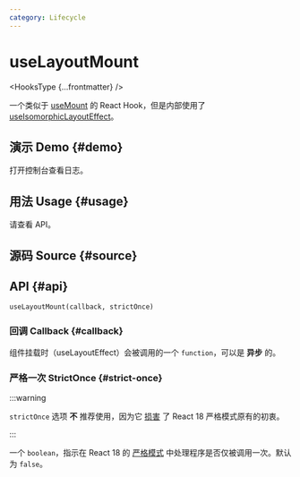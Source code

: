 ```yaml
---
category: Lifecycle
---
```


# useLayoutMount


<HooksType {...frontmatter} />

<Since version="v1.2.0" />

一个类似于 [useMount](/reference/use-mount) 的 React Hook，但是内部使用了 [useIsomorphicLayoutEffect](/reference/use-isomorphic-layout-effect)。

## 演示 Demo \{#demo}

打开控制台查看日志。


<App />

## 用法 Usage \{#usage}

请查看 API。

## 源码 Source \{#source}


<Source />

## API \{#api}

```tsx
useLayoutMount(callback, strictOnce)
```

### 回调 Callback \{#callback}

组件挂载时（useLayoutEffect）会被调用的一个 `function`，可以是 **异步** 的。

### 严格一次 StrictOnce \{#strict-once}

:::warning

`strictOnce` 选项 **不** 推荐使用，因为它 [损害](https://react.dev/learn/synchronizing-with-effects#dont-use-refs-to-prevent-effects-from-firing) 了 React 18 严格模式原有的初衷。

:::

一个 `boolean`，指示在 React 18 的 [严格模式](https://react.dev/reference/react/StrictMode) 中处理程序是否仅被调用一次。默认为 `false`。
